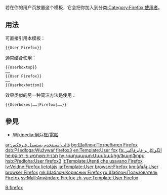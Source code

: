 <includeonly><!-- 在這裡加入模板的保護標識 --></includeonly><noinclude>{{template doc page viewed directly}}</noinclude>
<!-- 在本行下編輯模板說明 -->
若在你的用户页放置这个模板，它会把你加入到分类[[:Category:Firefox 使用者]]。
== 用法 ==
可直接引用本模板：
<pre>{{User Firefox}}</pre>

通常结合<code>{{tl|Userboxtop}}</code>使用：
<pre>
{{Userboxtop}}
……
{{User Firefox}}
……
{{Userboxbottom}}
</pre>

效果类似的另一种简洁方法是使用<code>{{tl|Userboxes}}</code>：
<pre>
{{Userboxes|……|Firefox|……}}
</pre>
== 參見 ==
* [[Wikipedia:用戶框/電腦]]

<includeonly>
<!-- 本行下加入模板的分類 -->
[[Category:软件用户框模板|B:firefox]]
<!-- 本行下加入模板的跨語言鏈接 -->
[[ar:قالب:مستخدم يستعمل فيرفكس]]
[[bg:Шаблон:Потребител Firefox]]
[[dsb:Pśedłoga:Wužywaŕ firefox3]]
[[en:Template:User fox]]
[[fa:الگو:کاربر فایرفاکس]]
[[he:תבנית:משתמש פיירפוקס]]
[[hy:Կաղապար:Մասնակից/Ֆայրֆոքս]]
[[hsb:Předłoha:User firefox3]]
[[it:Template:Utenti che usavano Firefox]]
[[lv:Veidne:Firefox lietotājs]]
[[ja:Template:User browser:Firefox]]
[[km:ទំព័រគំរូ:User browser:Firefox]]
[[mk:Шаблон:Корисник Firefox]]
[[ru:Шаблон:Пользователь Firefox]]
[[sv:Mall:Användare Firefox]]
[[zh-yue:Template:User Firefox]]

</includeonly>
